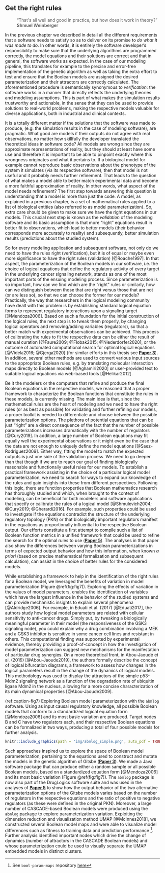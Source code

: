 ## Get the right rules {-#gtrr}

:::{.quote}
```{=html}
<blockquote style='border:none'>&ldquo;That's all well and good in practice, but how does it work in theory?&rdquo; </br><strong> Shmuel Weinberger </strong></blockquote>
```
:::

\indent
In the previous chapter we described in detail all the different requirements that a software needs to satisfy so as to deliver on its promise to *do what it was made to do*.
In other words, it is entirely the software developer's responsibility to make sure that the underlying algorithms are programmed correctly, the model equations and their solutions are correct and that in general, the software works as expected.
In the case of our modeling pipeline, this translates for example to the precise and error-free implementation of the genetic algorithm as well as taking the extra effort to test and ensure that the Boolean models are assigned the desired parameterization and their attractors are correctly calculated.
The aforementioned procedure is semantically synonymous to *verification*: the software works in a manner that directly reflects the underlying theories and modeling assumptions.
This is part of what makes the simulation results trustworthy and actionable, in the sense that they can be used to provide solutions to real-world problems, making the respective models valuable for diverse applications, both in industrial and clinical contexts.

It is a totally different matter if the solutions that the software was made to produce, (e.g. the simulation results in the case of modeling software), are pragmatic.
What good are models if their outputs do not agree with real observations, no matter how skillfully the developer translated the theoretical ideas in software code?
All models are wrong since they are approximate representations of reality, but they should at least have some use and therefore it is important to be able to pinpoint exactly where this wrongness originates and what it pertains to.
If a biological model for example cannot reproduce basic observations about the phenotype of the system it simulates (via its respective software), then that model is not useful and it probably needs further refinement.
That leads to the question of what makes a model able to better match experimental data and become a more faithful approximation of reality.
In other words, what aspect of the model needs refinement?
The first step towards answering this question is understanding that a model is more than just the code.
A model, as explained in a previous chapter, is a set of mathematical rules applied to a list of biological entities (also referred to as model parameterization).
So, extra care should be given to make sure we have the right equations in our models.
This crucial next step is known as the *validation* of the modeling software and its basic assumption is that more &ldquo;right&rdquo; equations result in better fit to observations, which lead to better models (their behavior corresponds more accurately to reality) and subsequently, better simulation results (predictions about the studied system).

So for every modeling application and subsequent software, not only do we need to have the rules right (verification), but it is of equal or maybe even more significance to have the right rules (validation) [@Roache1997].
In that aspect, the parameterization of the Boolean models in our software, i.e. the choice of logical equations that define the regulatory activity of every target in the underlying cancer signaling network, stands as one of the most important parts of the ensuing modeling process.
Since parameterization is so important, how can we find which are the &ldquo;right&rdquo; rules or similarly, how can we distinguish between those that are right versus those that are not (or are less so), so that we can choose the former for our models?
Practically, the way that researchers in the logical modeling community have dealt with this problem is by establishing standard logical equation forms to represent regulatory interactions upon a signaling target [@Mendoza2006].
Based on such a foundation for the initial construction of the logical rules, the next step is to tweak them properly, by changing logical operators and removing/adding variables (regulators), so that a better match with experimental observations can be achieved.
This process of calibrating the rules to fit the respective data can be either the result of manual curation [@Faure2009; @Flobak2015; @Niederdorfer2020], or the outcome of automated computational search for optimal logical equations [@Videla2016; @Gjerga2020] (for similar efforts in this thesis see **[Paper 3](#Paper3)**).
In addition, several other methods are used to convert various input sources to the appropriate Boolean rules, e.g. by translating molecular interaction maps directly to Boolean models [@Aghamiri2020] or user-provided text to suitable logical equations via web-based tools [@Helikar2012].

\vspace{-6pt}

Be it the modelers or the computers that refine and produce the final Boolean equations in the respective models, we reasoned that a proper framework to characterize the Boolean functions that constitute the rules in these models, is currently missing.
The main idea is that, since the mathematical rules are the heart of modeling and we need to have the right rules (or as best as possible) for validating and further refining our models, a proper toolkit is needed to differentiate and choose between the possible parameterization options.
The plethora of potential equations that can be just &ldquo;right&rdquo; are a direct consequence of the fact that the number of possible parameterizations increases dramatically with the number of regulators [@Cury2019].
In addition, a large number of Boolean equations may fit equally well the experimental observations or it might even be the case that the data are not enough to uniquely define the model equations [@Saez-Rodriguez2009].
Either way, fitting the model to match the expected outputs is just one side of the validation process.
We need to go deeper than that though if we are to reach our goal of finding biologically reasonable and functionally useful rules for our models.
To establish a practical framework assisting in the choice of a particular logical model parameterization, we need to search for ways to expand our knowledge of the rules and gain insights into these from different perspectives.
Following this logic, there are function properties that Boolean mathematics research has thoroughly studied and which, when brought to the context of modeling, can be beneficial for both modelers and software applications that specify or calibrate the rules of a logical model [@Shmulevich2004; @Cury2019; @Gherardi2016].
For example, such properties could be used to investigate if the equations contradict the structure of the underlying regulatory topology (PKN) or that biologically important regulators manifest in the equations as proportionally influential to the respective Boolean output.
Our efforts constitute a first attempt to compile such a list of Boolean function metrics in a unified framework that could be used to refine the search for the optimal rules to use (**[Paper 5](#Paper5)**).
The analyses in that paper also show the differences between varying Boolean parameterizations in terms of expected output behavior and how this information, when known *a priori* (based on precise mathematical formalization and subsequent calculation), can assist in the choice of better rules for the considered models.

While establishing a framework to help in the identification of the right rules for a Boolean model, we leveraged the benefits of variation in model parameterization (Figure \@ref(fig:fig7)).
Exploring the effects of variation in the values of model parameters, enables the identification of variables which have the largest influence in the behavior of the studied systems and can provide mechanistic insights to explain several phenomena [@Aldridge2006].
For example, in Eduati et al. (2017) [@Eduati2017], the authors study how logical model parameters are related with cellular sensitivity to anti-cancer drugs.
Simply put, by tweaking a biologically meaningful parameter in their model (the responsiveness of the GSK3 signaling node), you could explain why a drug combination involving a MEK and a GSK3 inhibitor is sensitive in some cancer cell lines and resistant in others.
This computational finding was supported by experimental evidence, thereby providing a proof-of-concept in how the investigation of model parameterization can suggest new mechanisms for the manifestation of particular drug synergies.
On a more theoretical front, in Abou-Jaoudé et al. (2019) [@Abou-Jaoude2019], the authors formally describe the concept of logical bifurcation diagrams, a framework to assess how changes in the logical parameters result in the change of the dynamics of logical models.
This methodology was used to display the attractors of the simple p53-Mdm2 signaling network as a function of the degradation rate of ubiquitin ligase Mdm2 in the nucleus, allowing for a more concise characterization of its main dynamical properties [@Abou-Jaoude2009].

(ref:caption-fig7) Exploring Boolean model parameterization with the `abmlog` software. Using as input causal regulatory knowledge, all possible Boolean models that conform to a standardized logical equation form [@Mendoza2006] and its most basic variation are produced. Target nodes B and C have two regulators each, and their respective Boolean equations can be formalized in two ways, producing a total of four possible models for further analysis.

```r
knitr::include_graphics(path = 'img/abmlog_simple.png', auto_pdf = TRUE)
```

\newpage

Such approaches inspired us to explore the space of Boolean model parameterization, pertaining to the equations used to construct and mutate the models in the genetic algorithm of Gitsbe (**[Paper 3](#Paper3)**).
We made a Java software package that can produce either a random sample or all possible Boolean models, based on a standardized equation form [@Mendoza2006] and its most basic variation (Figure \@ref(fig:fig7)).
The `abmlog` package is now also part of the DrugLogics software suite and was used in the analyses of **[Paper 5](#Paper5)** to show how the output behavior of the two alternative parameterization options of the Gitsbe models varies based on the number of regulators in the respective equations and the ratio of positive to negative regulators (as these were defined in the original PKN).
Moreover, a large number of CASCADE-based Boolean models were produced using the `abmlog` package to explore parameterization variation.
Exploiting the dimension reduction and visualization method UMAP [@McInnes2018], we constructed several Boolean model maps and were able to visualize model differences such as fitness to training data and prediction performance ^[See `bool-param-maps` repository [here](#misc-links)].
Further analysis identified important nodes which drive the change of dynamics (number of attractors in the CASCADE Boolean models) and whose parameterization could be used to visually separate the UMAP embedded models in distinct clusters.

\newpage
